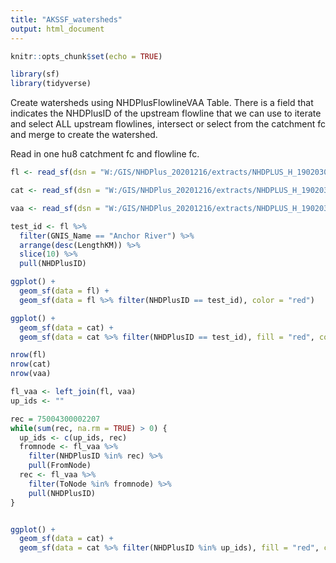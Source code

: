 ```yaml
---
title: "AKSSF_watersheds"
output: html_document
---
```


```r
knitr::opts_chunk$set(echo = TRUE)

library(sf)
library(tidyverse)
```


Create watersheds using NHDPlusFlowlineVAA Table. There is a field that indicates the NHDPlusID of the upstream flowline that we can use to iterate and select ALL upstream flowlines, intersect or select from the catchment fc and merge to create the watershed.


Read in one hu8 catchment fc and flowline fc.

```r
fl <- read_sf(dsn = "W:/GIS/NHDPlus_20201216/extracts/NHDPLUS_H_19020301_HU8_GDB.gdb", layer = "NHDFlowline")

cat <- read_sf(dsn = "W:/GIS/NHDPlus_20201216/extracts/NHDPLUS_H_19020301_HU8_GDB.gdb", layer = "NHDPlusCatchment")

vaa <- read_sf(dsn = "W:/GIS/NHDPlus_20201216/extracts/NHDPLUS_H_19020301_HU8_GDB.gdb", layer = "NHDPlusFlowlineVAA")
```


```r
test_id <- fl %>% 
  filter(GNIS_Name == "Anchor River") %>% 
  arrange(desc(LengthKM)) %>% 
  slice(10) %>% 
  pull(NHDPlusID)

ggplot() +
  geom_sf(data = fl) +
  geom_sf(data = fl %>% filter(NHDPlusID == test_id), color = "red")

ggplot() +
  geom_sf(data = cat) +
  geom_sf(data = cat %>% filter(NHDPlusID == test_id), fill = "red", color = "red")


```

```r
nrow(fl)
nrow(cat)
nrow(vaa)

fl_vaa <- left_join(fl, vaa) 
up_ids <- ""

rec = 75004300002207
while(sum(rec, na.rm = TRUE) > 0) {
  up_ids <- c(up_ids, rec)
  fromnode <- fl_vaa %>% 
    filter(NHDPlusID %in% rec) %>% 
    pull(FromNode)
  rec <- fl_vaa %>% 
    filter(ToNode %in% fromnode) %>% 
    pull(NHDPlusID)
}


ggplot() +
  geom_sf(data = cat) +
  geom_sf(data = cat %>% filter(NHDPlusID %in% up_ids), fill = "red", color = "red")
```


